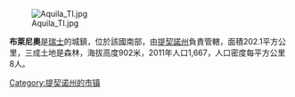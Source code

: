 [[Image:Aquila_TI.jpg|right]]

'''布萊尼奧'''是[[瑞士|瑞士]]的城鎮，位於該國南部，由[[提契諾州|提契諾州]]負責管轄，面積202.1平方公里，三成土地是森林，海拔高度902米，2011年人口1,667，人口密度每平方公里8人。
{{Switzerland-geo-stub}}
[[Category:提契诺州的市镇|Category:提契诺州的市镇]]
